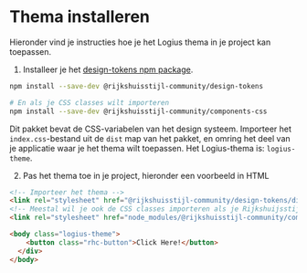 
<Meta title="Rijkshuisstijl Community/Design Tokens/Logius" />

# Thema installeren

Hieronder vind je instructies hoe je het Logius thema in je project kan toepassen.

1. Installeer je het [design-tokens npm package](https://www.npmjs.com/package/@rijkshuisstijl-community/design-tokens).

```bash
npm install --save-dev @rijkshuisstijl-community/design-tokens

# En als je CSS classes wilt importeren
npm install --save-dev @rijkshuisstijl-community/components-css
```

Dit pakket bevat de CSS-variabelen van het design systeem. Importeer het `index.css`-bestand uit de `dist` map van het
pakket, en omring het deel van je applicatie waar je het thema wilt toepassen. Het Logius-thema is: `logius-theme`.

2. Pas het thema toe in je project, hieronder een voorbeeld in HTML

```html
<!-- Importeer het thema -->
<link rel="stylesheet" href="@rijkshuisstijl-community/design-tokens/dist/logius-theme/index.css" />
<!-- Meestal wil je ook de CSS classes importeren als je Rijkshuijsstijl-community componenten gebruikt -->
<link rel="stylesheet" href="node_modules/@rijkshuisstijl-community/components-css/dist/index.css" />

<body class="logius-theme">
    <button class="rhc-button">Click Here!</button>
  </div>
</body>
```
